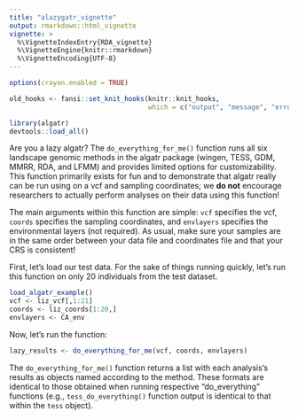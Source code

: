 ```yaml
---
title: "alazygatr_vignette"
output: rmarkdown::html_vignette
vignette: >
  %\VignetteIndexEntry{RDA_vignette}
  %\VignetteEngine{knitr::rmarkdown}
  %\VignetteEncoding{UTF-8}
---
```


```r
options(crayon.enabled = TRUE)

old_hooks <- fansi::set_knit_hooks(knitr::knit_hooks, 
                                   which = c("output", "message", "error"))
```

```r
library(algatr)
devtools::load_all()
```

Are you a lazy algatr? The `do_everything_for_me()` function runs all six landscape genomic methods in the algatr package (wingen, TESS, GDM, MMRR, RDA, and LFMM) and provides limited options for customizability. This function primarily exists for fun and to demonstrate that algatr really can be run using on a vcf and sampling coordinates; we **do not** encourage researchers to actually perform analyses on their data using this function!

The main arguments within this function are simple: `vcf` specifies the vcf, `coords` specifies the sampling coordinates, and `envlayers` specifies the environmental layers (not required). As usual, make sure your samples are in the same order between your data file and coordinates file and that your CRS is consistent!

First, let's load our test data. For the sake of things running quickly, let's run this function on only 20 individuals from the test dataset.

```r
load_algatr_example()
vcf <- liz_vcf[,1:21]
coords <- liz_coords[1:20,]
envlayers <- CA_env
```

Now, let's run the function:

```r
lazy_results <- do_everything_for_me(vcf, coords, envlayers)
```

The `do_everything_for_me()` function returns a list with each analysis's results as objects named according to the method. These formats are identical to those obtained when running respective "do_everything" functions (e.g., `tess_do_everything()` function output is identical to that within the `tess` object).
